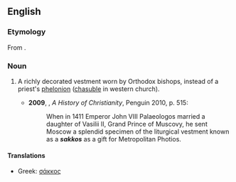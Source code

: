 ==English==
{{wikipedia}}
===Etymology===
From {{etyl|gkm}} {{term|σάκκος|lang=gkm}}.

===Noun===
{{en-noun|sakkoi}}

# {{Eastern Orthodoxy}} A richly decorated vestment worn by Orthodox bishops, instead of a priest's [[phelonion]] ([[chasuble]] in western church).
#*'''2009''', {{w|Diarmaid MacCulloch}}, ''A History of Christianity'', Penguin 2010, p. 515:
#*:When in 1411 Emperor John VIII Palaeologos married a daughter of Vasilii II, Grand Prince of Muscovy, he sent Moscow a splendid specimen of the liturgical vestment known as a '''''sakkos''''' as a gift for Metropolitan Photios.

====Translations====
{{trans-top|vestment}}
* Greek: [[σάκκος]]
{{trans-mid}}
{{trans-bottom}}
